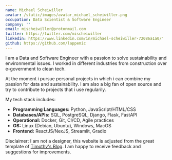 ```yaml
---
name: Michael Scheiwiller
avatar: /static/images/avatar_michael_scheiwiller.png
occupation: Data Scientist & Software Engineer
company: ''
email: mischeiwiller@protonmail.com
twitter: https://twitter.com/mischeiwiller
linkedin: https://www.linkedin.com/in/michael-scheiwiller-72086a1a0/'
github: https://github.com/lappemic
---
```


I am a Data and Software Engineer with a passion to solve sustainability and environmental issues. I worked in different industries from construction over e-government to clean tech.

At the moment i pursue personal projects in which i can combine my passion for data and sustainability. I am also a big fan of open source and try to contribute to projects that i use regularily.

My tech stack includes:

- **Programming Languages:** Python, JavaScript/HTML/CSS
- **Databases/APIs:** SQL, PostgreSQL, Django, Flask, FastAPI
- **Operational:** Docker, Git, CI/CD, Agile practices
- **OS:** Linux (Debian, Ubuntu), Windows, MacOS
- **Frontend:** ReactJS/NexJS, Streamlit, Gradio

Disclaimer: I am not a designer, this website is adjusted from the great template of [Timothy's Blog](https://github.com/timlrx/tailwind-nextjs-starter-blog). I am happy to receive feedback and suggestions for improvements.

```

```
